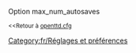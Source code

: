 {{fr/Amorce}}
Option max_num_autosaves

<small><<Retour à [[Main/fr/Openttd.cfg|openttd.cfg]]</small>
[[Category:fr/Réglages et préférences]]